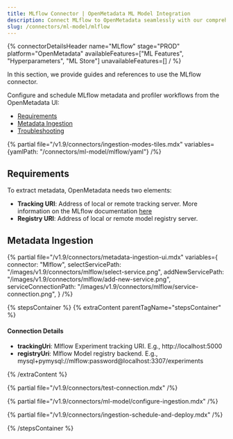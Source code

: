 ```yaml
---
title: MLflow Connector | OpenMetadata ML Model Integration
description: Connect MLflow to OpenMetadata seamlessly with our comprehensive connector guide. Learn setup, configuration, and ML model metadata integration in minutes.
slug: /connectors/ml-model/mlflow
---
```


{% connectorDetailsHeader
name="MLflow"
stage="PROD"
platform="OpenMetadata"
availableFeatures=["ML Features", "Hyperparameters", "ML Store"]
unavailableFeatures=[]
/ %}

In this section, we provide guides and references to use the MLflow connector.

Configure and schedule MLflow metadata and profiler workflows from the OpenMetadata UI:

- [Requirements](#requirements)
- [Metadata Ingestion](#metadata-ingestion)
- [Troubleshooting](/connectors/ml-model/mlflow/troubleshooting)

{% partial file="/v1.9/connectors/ingestion-modes-tiles.mdx" variables={yamlPath: "/connectors/ml-model/mlflow/yaml"} /%}

## Requirements

To extract metadata, OpenMetadata needs two elements:
- **Tracking URI**: Address of local or remote tracking server. More information on the MLflow documentation [here](https://www.mlflow.org/docs/latest/tracking.html#where-runs-are-recorded)
- **Registry URI**: Address of local or remote model registry server.

## Metadata Ingestion

{% partial 
  file="/v1.9/connectors/metadata-ingestion-ui.mdx" 
  variables={
    connector: "Mlflow", 
    selectServicePath: "/images/v1.9/connectors/mlflow/select-service.png",
    addNewServicePath: "/images/v1.9/connectors/mlflow/add-new-service.png",
    serviceConnectionPath: "/images/v1.9/connectors/mlflow/service-connection.png",
} 
/%}

{% stepsContainer %}
{% extraContent parentTagName="stepsContainer" %}

#### Connection Details

- **trackingUri**: Mlflow Experiment tracking URI. E.g., http://localhost:5000
- **registryUri**: Mlflow Model registry backend. E.g., mysql+pymysql://mlflow:password@localhost:3307/experiments

{% /extraContent %}

{% partial file="/v1.9/connectors/test-connection.mdx" /%}

{% partial file="/v1.9/connectors/ml-model/configure-ingestion.mdx" /%}

{% partial file="/v1.9/connectors/ingestion-schedule-and-deploy.mdx" /%}

{% /stepsContainer %}
